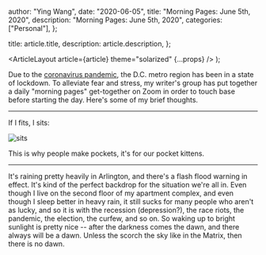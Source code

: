 
  author: "Ying Wang",
  date: "2020-06-05",
  title: "Morning Pages: June 5th, 2020",
  description: "Morning Pages: June 5th, 2020",
  categories: ["Personal"],
};

  title: article.title,
  description: article.description,
};

  <ArticleLayout article={article} theme="solarized" {...props} />
);

Due to the [coronavirus
pandemic](https://en.wikipedia.org/wiki/2019-20_coronavirus_pandemic), the D.C.
metro region has been in a state of lockdown. To alleviate fear and stress, my
writer's group has put together a daily "morning pages" get-together on Zoom in
order to touch base before starting the day. Here's some of my brief thoughts.

---

If I fits, I sits:

![sits](/img/posts/2020/06/05/morning_pages.jpg)

This is why people make pockets, it's for our pocket kittens.

---

It's raining pretty heavily in Arlington, and there's a flash flood warning in
effect. It's kind of the perfect backdrop for the situation we're all in. Even
though I live on the second floor of my apartment complex, and even though I
sleep better in heavy rain, it still sucks for many people who aren't as lucky,
and so it is with the recession (depression?), the race riots, the pandemic, the
election, the curfew, and so on. So waking up to bright sunlight is pretty nice
-- after the darkness comes the dawn, and there always will be a dawn. Unless
the scorch the sky like in the Matrix, then there is no dawn.
